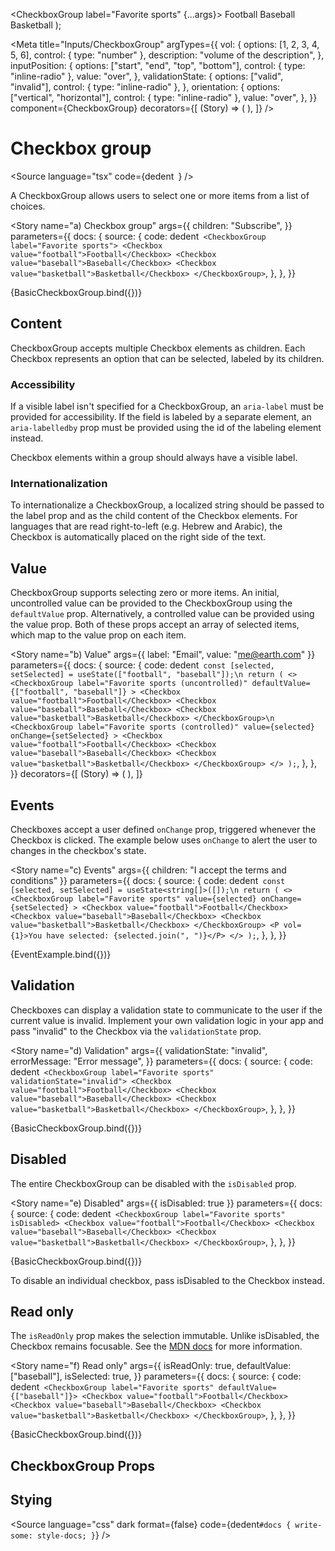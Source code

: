 
  <CheckboxGroup label="Favorite sports" {...args}>
    <Checkbox value="football">Football</Checkbox>
    <Checkbox value="baseball">Baseball</Checkbox>
    <Checkbox value="basketball">Basketball</Checkbox>
  </CheckboxGroup>
);

<Meta
  title="Inputs/CheckboxGroup"
  argTypes={{
    vol: {
      options: [1, 2, 3, 4, 5, 6],
      control: { type: "number" },
      description: "volume of the description",
    },
    inputPosition: {
      options: ["start", "end", "top", "bottom"],
      control: { type: "inline-radio" },
      value: "over",
    },
    validationState: {
      options: ["valid", "invalid"],
      control: { type: "inline-radio" },
    },
    orientation: {
      options: ["vertical", "horizontal"],
      control: { type: "inline-radio" },
      value: "over",
    },
  }}
  component={CheckboxGroup}
  decorators={[
    (Story) => (
      <StoryGrid minWidth="150px" gap="8px">
        <Story />
      </StoryGrid>
    ),
  ]}
/>

# Checkbox group

<Source
  language="tsx"
  code={dedent`
  `}
/>

A CheckboxGroup allows users to select one or more items from a list of choices.

<Story
  name="a) Checkbox group"
  args={{
    children: "Subscribe",
  }}
  parameters={{
    docs: {
      source: {
        code: dedent`
  <CheckboxGroup label="Favorite sports">
    <Checkbox value="football">Football</Checkbox>
    <Checkbox value="baseball">Baseball</Checkbox>
    <Checkbox value="basketball">Basketball</Checkbox>
  </CheckboxGroup>`,
      },
    },
  }}
>
  {BasicCheckboxGroup.bind({})}
</Story>

<Source language="tsx" id="inputs-checkboxgroup--a-checkbox-group" />

## Content

CheckboxGroup accepts multiple Checkbox elements as children. Each Checkbox represents an option that can be selected, labeled by its children.

### Accessibility

If a visible label isn't specified for a CheckboxGroup, an `aria-label` must be provided for accessibility. If the field is labeled by a separate element, an `aria-labelledby` prop must be provided using the id of the labeling element instead.

Checkbox elements within a group should always have a visible label.

### Internationalization

To internationalize a CheckboxGroup, a localized string should be passed to the label prop and as the child content of the Checkbox elements. For languages that are read right-to-left (e.g. Hebrew and Arabic), the Checkbox is automatically placed on the right side of the text.

## Value

CheckboxGroup supports selecting zero or more items. An initial, uncontrolled value can be provided to the CheckboxGroup using the `defaultValue` prop. Alternatively, a controlled value can be provided using the value prop. Both of these props accept an array of selected items, which map to the value prop on each item.

<Story
  name="b) Value"
  args={{ label: "Email", value: "me@earth.com" }}
  parameters={{
    docs: {
      source: {
        code: dedent`
  const [selected, setSelected] = useState(["football", "baseball"]);\n
  return (
    <>
      <CheckboxGroup
        label="Favorite sports (uncontrolled)"
        defaultValue={["football", "baseball"]}
      >
        <Checkbox value="football">Football</Checkbox>
        <Checkbox value="baseball">Baseball</Checkbox>
        <Checkbox value="basketball">Basketball</Checkbox>
      </CheckboxGroup>\n
      <CheckboxGroup
        label="Favorite sports (controlled)"
        value={selected}
        onChange={setSelected}
      >
        <Checkbox value="football">Football</Checkbox>
        <Checkbox value="baseball">Baseball</Checkbox>
        <Checkbox value="basketball">Basketball</Checkbox>
      </CheckboxGroup>
    </>
  );`,
      },
    },
  }}
  decorators={[
    (Story) => (
      <StoryGrid cols="1fr 1fr">
        <Story />
      </StoryGrid>
    ),
  ]}
>
  <ValueExample />
</Story>

<Source language="tsx" id="inputs-checkboxgroup--b-value" />

## Events

Checkboxes accept a user defined `onChange` prop, triggered whenever the Checkbox is clicked. The example below uses `onChange` to alert the user to changes in the checkbox's state.

<Story
  name="c) Events"
  args={{ children: "I accept the terms and conditions" }}
  parameters={{
    docs: {
      source: {
        code: dedent`
  const [selected, setSelected] = useState<string[]>([]);\n
  return (
    <>
      <CheckboxGroup
        label="Favorite sports"
        value={selected}
        onChange={setSelected}
      >
        <Checkbox value="football">Football</Checkbox>
        <Checkbox value="baseball">Baseball</Checkbox>
        <Checkbox value="basketball">Basketball</Checkbox>
      </CheckboxGroup>
      <P vol={1}>You have selected: {selected.join(", ")}</P>
    </>
  );`,
      },
    },
  }}
>
  {EventExample.bind({})}
</Story>

<Source language="tsx" id="inputs-checkboxgroup--c-events" />

## Validation

Checkboxes can display a validation state to communicate to the user if the current value is invalid. Implement your own validation logic in your app and pass "invalid" to the Checkbox via the `validationState` prop.

<Story
  name="d) Validation"
  args={{
    validationState: "invalid",
    errorMessage: "Error message",
  }}
  parameters={{
    docs: {
      source: {
        code: dedent`
  <CheckboxGroup label="Favorite sports" validationState="invalid">
    <Checkbox value="football">Football</Checkbox>
    <Checkbox value="baseball">Baseball</Checkbox>
    <Checkbox value="basketball">Basketball</Checkbox>
  </CheckboxGroup>`,
      },
    },
  }}
>
  {BasicCheckboxGroup.bind({})}
</Story>

<Source language="tsx" id="inputs-checkboxgroup--d-validation" />

## Disabled

The entire CheckboxGroup can be disabled with the `isDisabled` prop.

<Story
  name="e) Disabled"
  args={{ isDisabled: true }}
  parameters={{
    docs: {
      source: {
        code: dedent`
  <CheckboxGroup label="Favorite sports" isDisabled>
    <Checkbox value="football">Football</Checkbox>
    <Checkbox value="baseball">Baseball</Checkbox>
    <Checkbox value="basketball">Basketball</Checkbox>
  </CheckboxGroup>`,
      },
    },
  }}
>
  {BasicCheckboxGroup.bind({})}
</Story>

<Source language="tsx" id="inputs-checkboxgroup--e-disabled" />

To disable an individual checkbox, pass isDisabled to the Checkbox instead.

## Read only

The `isReadOnly` prop makes the selection immutable. Unlike isDisabled, the Checkbox remains focusable. See the [MDN docs](https://developer.mozilla.org/en-US/docs/Web/HTML/Attributes/readonly) for more information.

<Story
  name="f) Read only"
  args={{
    isReadOnly: true,
    defaultValue: ["baseball"],
    isSelected: true,
  }}
  parameters={{
    docs: {
      source: {
        code: dedent`
  <CheckboxGroup label="Favorite sports" defaultValue={["baseball"]}>
    <Checkbox value="football">Football</Checkbox>
    <Checkbox value="baseball">Baseball</Checkbox>
    <Checkbox value="basketball">Basketball</Checkbox>
  </CheckboxGroup>`,
      },
    },
  }}
>
  {BasicCheckboxGroup.bind({})}
</Story>

<Source language="tsx" id="inputs-checkboxgroup--f-read-only" />

## CheckboxGroup Props

<ArgsTable of={CheckboxGroup} />

## Stying

<Source
  language="css"
  dark
  format={false}
  code={dedent`
    #docs {
      write-some: style-docs;
    }
  `}
/>
